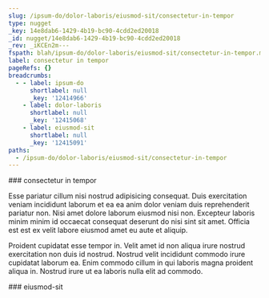 ```yaml
---
slug: /ipsum-do/dolor-laboris/eiusmod-sit/consectetur-in-tempor
type: nugget
_key: 14e8dab6-1429-4b19-bc90-4cdd2ed20018
_id: nugget/14e8dab6-1429-4b19-bc90-4cdd2ed20018
_rev: _iKCEn2m---
fspath: blah/ipsum-do/dolor-laboris/eiusmod-sit/consectetur-in-tempor.md
label: consectetur in tempor
pageRefs: {}
breadcrumbs:
  - - label: ipsum-do
      shortlabel: null
      _key: '12414966'
    - label: dolor-laboris
      shortlabel: null
      _key: '12415068'
    - label: eiusmod-sit
      shortlabel: null
      _key: '12415091'
paths:
  - /ipsum-do/dolor-laboris/eiusmod-sit/consectetur-in-tempor
---
```


<NuggetArea>
<Nugget slug="/ipsum-do/dolor-laboris/eiusmod-sit/consectetur-in-tempor" type="nugget" _key="14e8dab6-1429-4b19-bc90-4cdd2ed20018" _id="nugget/14e8dab6-1429-4b19-bc90-4cdd2ed20018" _rev="_iKCEn2m---" fspath="blah/ipsum-do/dolor-laboris/eiusmod-sit/consectetur-in-tempor.md" label="consectetur in tempor" paths="/ipsum-do/dolor-laboris/eiusmod-sit/consectetur-in-tempor">
<NuggetBody>
### consectetur in tempor

Esse pariatur cillum nisi nostrud adipisicing consequat. Duis exercitation veniam incididunt laborum et ea ea anim dolor veniam duis reprehenderit pariatur non. Nisi amet dolore laborum eiusmod nisi non. Excepteur laboris minim minim id occaecat consequat deserunt do nisi sint sit amet. Officia est est ex velit labore eiusmod amet eu aute et aliquip.

Proident cupidatat esse tempor in. Velit amet id non aliqua irure nostrud exercitation non duis id nostrud. Nostrud velit incididunt commodo irure cupidatat laborum ea. Enim commodo cillum in qui laboris magna proident aliqua in. Nostrud irure ut ea laboris nulla elit ad commodo.

</NuggetBody>
<Breadcrumbs>
<Crumbs>
<Crumb _key="12414966" label="ipsum-do" /><Crumb _key="12415068" label="dolor-laboris" /><Crumb _key="12415091" label="eiusmod-sit" />
</Crumbs>
</Breadcrumbs>
</Nugget>

<NuggetsInbound>
</NuggetsInbound>
<NuggetsOutbound>
</NuggetsOutbound>
</NuggetArea>
<PassagesInbound>
<Passage direction="inbound" type="passage" _key="12415091" _id="passage/12415091" _rev="_iKCEn2i--_" label="eiusmod-sit" passage="eiusmod-sit" fspath="blah/ipsum-do/dolor-laboris/eiusmod-sit" paths="/ipsum-do/dolor-laboris/eiusmod-sit" slug="/ipsum-do/dolor-laboris/eiusmod-sit">
<NuggetBody>
### eiusmod-sit

</NuggetBody>
<Breadcrumbs>
<Crumbs>
<Crumb _key="12414966" label="ipsum-do" /><Crumb _key="12415068" label="dolor-laboris" />
</Crumbs>
</Breadcrumbs>
</Passage>

</PassagesInbound>
<PassagesOutbound>
</PassagesOutbound>